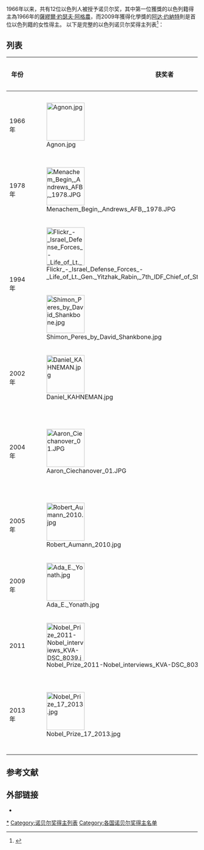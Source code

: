 1966年以来，共有12位以色列人被授予诺贝尔奖，其中第一位獲獎的以色列籍得主為1966年的[[薩繆爾·約瑟夫·阿格農|薩繆爾·約瑟夫·阿格農]]，而2009年獲得化學獎的[[阿达·约纳特|阿达·约納特]]則是首位以色列籍的女性得主。 以下是完整的以色列诺贝尔奖得主列表<ref>{{cite web |url = http://www.jpost.com/National-News/Israels-twelve-Nobel-laureates-328320 |title = Nobel winners from Israel |accessdate = 16 October 2015 |archive-date = 2018-12-26 |archive-url = https://web.archive.org/web/20181226101021/https://www.jpost.com/National-News/Israels-twelve-Nobel-laureates-328320 |dead-url = no }}</ref>：

== 列表 ==
{| class="wikitable" style="margin-bottom: 266px;"
! 年份
!colspan=2|获奖者 
!领域
! 贡献
|-
| 1966年
|[[File:Agnon.jpg|100px]]
|[[萨缪尔·约瑟夫·阿格农|萨缪尔·约瑟夫·阿格农]]
|文学奖
|「叙述技巧深刻而独特，并从犹太民族的生活中汲取主题」
|-
|1978年
|[[File:Menachem_Begin,_Andrews_AFB,_1978.JPG|100px]]
|[[梅纳赫姆·贝京|梅纳赫姆·贝京]]
| 和平奖
|“签署与埃及的和平条约”
|-
| rowspan=2|1994年
|[[File:Flickr_-_Israel_Defense_Forces_-_Life_of_Lt._Gen._Yitzhak_Rabin,_7th_IDF_Chief_of_Staff_in_photos_(11).jpg|100px]]
|[[伊扎克·拉宾|伊扎克·拉宾]]
| 和平奖
|「和平谈判，签署《奥斯陆协定》」
|-
|[[File:Shimon_Peres_by_David_Shankbone.jpg|100px]]
|[[希蒙·佩雷斯|希蒙·佩雷斯]]
| 和平奖
|「和平谈判，签署《奥斯陆协定》」
|-
| 2002年
|[[File:Daniel_KAHNEMAN.jpg|100px]]
|[[丹尼尔·卡内曼|丹尼尔·卡尼曼]]
| 经济学
| 「把心理学分析法与经济学研究结合在一起，为创立一个新的经济学研究领域奠定了基础」
|-
| 2004年
|[[File:Aaron_Ciechanover_01.JPG|100px]]
|[[阿龙·切哈诺沃|阿龙·切哈诺沃]] 和 [[阿夫拉姆·赫什科|阿夫拉姆·赫什科]]
| 化学
| 「发现了泛素介导的蛋白质降解」
|-
| 2005年
|[[File:Robert_Aumann_2010.jpg|100px]]
|[[罗伯特·约翰·奥曼|罗伯特·奥曼]]
| 经济学
| 「通过博弈论分析促进了对冲突与合作的理解」
|-
| 2009年
|[[File:Ada_E._Yonath.jpg|100px]]
|[[阿达·约纳特|阿达·约納特]]
| 化学
| 「对核糖体结构和功能方面的研究」
|-
| 2011
|[[File:Nobel_Prize_2011-Nobel_interviews_KVA-DSC_8039.jpg|100px]]
|[[丹·谢赫特曼|丹·谢赫特曼]]
| 化学
| 「准晶体原子研究」
|-
| 2013年 
|[[File:Nobel_Prize_17_2013.jpg|100px]]
|[[阿里耶·瓦舍尔|阿里耶·瓦舍]]尔 和 [[邁可·列維特|迈可·列维特]]
| 化学
| 「为复杂化学系统创造了多尺度模型」
|}
== 参考文献 ==
{{Reflist}}

== 外部链接 ==
* {{Commons category-inline|Nobel laureates from Israel}}
{{Portal box|以色列}}

{{NobelPrizes}}

[[Category:以色列諾貝爾獎獲得者|*]]
[[Category:诺贝尔奖得主列表|Category:诺贝尔奖得主列表]]
[[Category:各国诺贝尔奖得主名单|Category:各国诺贝尔奖得主名单]]